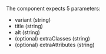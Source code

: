 
<Playground playgroundLink="/storybook/ec/index.html?selectedKind=Logo&selectedStory=horizontal&stories=0">
  <Logo
    variant="horizontal"
    title="European Commission"
    alt="European Commission logo"
  />
</Playground>

<Playground playgroundLink="/storybook/ec/index.html?selectedKind=Logo&selectedStory=mute&stories=0">
  <Logo
    variant="mute"
    title="European Commission"
    alt="European Commission logo"
  />
</Playground>

The component expects 5 parameters:

- variant (string)
- title (string)
- alt (string)
- (optional) extraClasses (string)
- (optional) extraAttributes (string)
